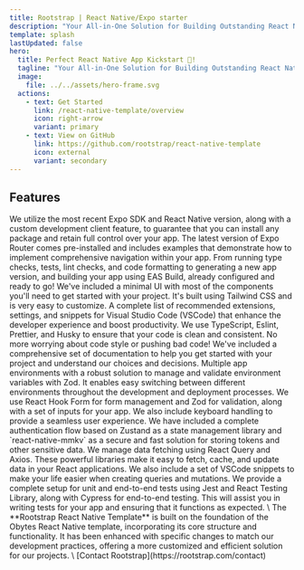 ```yaml
---
title: Rootstrap | React Native/Expo starter
description: "Your All-in-One Solution for Building Outstanding React Native/Expo Apps. From editor setup to store submission, we've got you covered!"
template: splash
lastUpdated: false
hero:
  title: Perfect React Native App Kickstart 🚀!
  tagline: "Your All-in-One Solution for Building Outstanding React Native/Expo Apps. From editor setup to store submission, we've got you covered!"
  image:
    file: ../../assets/hero-frame.svg
  actions:
    - text: Get Started
      link: /react-native-template/overview
      icon: right-arrow
      variant: primary
    - text: View on GitHub
      link: https://github.com/rootstrap/react-native-template
      icon: external
      variant: secondary
---
```



<GithubStar />

## Features

<CardGrid stagger>
	<Card title="Latest Expo SDK + Dev Client" icon="star">
		We utilize the most recent Expo SDK and React Native version, along with a custom development client feature, to guarantee that you can install any package and retain full control over your app.
	</Card>
  <Card title="Expo Router" icon="add-document">
		The latest version of Expo Router comes pre-installed and includes examples that demonstrate how to implement comprehensive navigation within your app.
	</Card>
  <Card title="10+ GitHub workflows" icon="open-book">
    From running type checks, tests, lint checks, and code formatting to
    generating a new app version, and building your app using EAS Build, already
    configured and ready to go!
  </Card>
  <Card title="Minimal UI kit with Tailwind CSS" icon="open-book">
		We've included a minimal UI with most of the components you'll need to get started with your project. It's built using Tailwind CSS and is very easy to customize.
  </Card>
	<Card title="VSCode Setup" icon="laptop">
		A complete list of recommended extensions, settings, and snippets for Visual Studio Code (VSCode) that enhance the developer experience and boost productivity.
	</Card>
	<Card title="TS + Eslint + Prettier + Husky" icon="setting">
		We use TypeScript, Eslint, Prettier, and Husky to ensure that your code is clean and consistent. No more worrying about code style or pushing bad code!
	</Card>
	<Card title="Fully Documented" icon="open-book">
		We've included a comprehensive set of documentation to help you get started with your project and understand our choices and decisions.
	</Card>
	<Card title="Multiple environment builds support" icon="setting">
		Multiple app environments with a robust solution to manage and validate environment variables with Zod. It enables easy switching between different environments throughout the development and deployment processes.
	</Card>

<Card title="Form and Keyboard Handling" icon="open-book">
  We use React Hook Form for form management and Zod for validation, along with
  a set of inputs for your app. We also include keyboard handling to provide a
  seamless user experience.
</Card>
<Card title="Auth Flow" icon="open-book">
  We have included a complete authentication flow based on Zustand as a state
  management library and `react-native-mmkv` as a secure and fast solution for
  storing tokens and other sensitive data.
</Card>

  <Card title="React Query + Axios" icon="open-book">
		We manage data fetching using React Query and Axios. These powerful libraries make it easy to fetch, cache, and update data in your React applications. We also include a set of VSCode snippets to make your life easier when creating queries and mutations.
	</Card>
  <Card title="Unit + E2E tests" icon="document">
		We provide a complete setup for unit and end-to-end tests using Jest and React Testing Library, along with Cypress for end-to-end testing. This will assist you in writing tests for your app and ensuring that it functions as expected.
	</Card>
</CardGrid>

<About title="Built by">
\
The **Rootstrap React Native Template** is built on the foundation of the Obytes React Native template, incorporating its core structure and functionality. It has been enhanced with specific changes to match our development practices, offering a more customized and efficient solution for our projects.
\
[Contact Rootstrap](https://rootstrap.com/contact)

</About>
